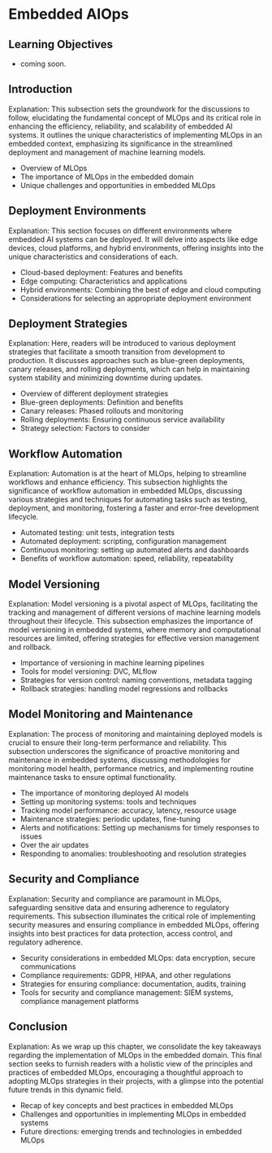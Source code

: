 # Embedded AIOps

::: {.callout-note collapse="true"}
## Learning Objectives

* coming soon.

:::

## Introduction

Explanation: This subsection sets the groundwork for the discussions to follow, elucidating the fundamental concept of MLOps and its critical role in enhancing the efficiency, reliability, and scalability of embedded AI systems. It outlines the unique characteristics of implementing MLOps in an embedded context, emphasizing its significance in the streamlined deployment and management of machine learning models.

- Overview of MLOps
- The importance of MLOps in the embedded domain
- Unique challenges and opportunities in embedded MLOps

## Deployment Environments

Explanation: This section focuses on different environments where embedded AI systems can be deployed. It will delve into aspects like edge devices, cloud platforms, and hybrid environments, offering insights into the unique characteristics and considerations of each.

- Cloud-based deployment: Features and benefits
- Edge computing: Characteristics and applications
- Hybrid environments: Combining the best of edge and cloud computing
- Considerations for selecting an appropriate deployment environment

## Deployment Strategies

Explanation: Here, readers will be introduced to various deployment strategies that facilitate a smooth transition from development to production. It discusses approaches such as blue-green deployments, canary releases, and rolling deployments, which can help in maintaining system stability and minimizing downtime during updates.

- Overview of different deployment strategies 
- Blue-green deployments: Definition and benefits
- Canary releases: Phased rollouts and monitoring
- Rolling deployments: Ensuring continuous service availability
- Strategy selection: Factors to consider 

## Workflow Automation

Explanation: Automation is at the heart of MLOps, helping to streamline workflows and enhance efficiency. This subsection highlights the significance of workflow automation in embedded MLOps, discussing various strategies and techniques for automating tasks such as testing, deployment, and monitoring, fostering a faster and error-free development lifecycle.

- Automated testing: unit tests, integration tests
- Automated deployment: scripting, configuration management
- Continuous monitoring: setting up automated alerts and dashboards
- Benefits of workflow automation: speed, reliability, repeatability

## Model Versioning

Explanation: Model versioning is a pivotal aspect of MLOps, facilitating the tracking and management of different versions of machine learning models throughout their lifecycle. This subsection emphasizes the importance of model versioning in embedded systems, where memory and computational resources are limited, offering strategies for effective version management and rollback.

- Importance of versioning in machine learning pipelines
- Tools for model versioning: DVC, MLflow
- Strategies for version control: naming conventions, metadata tagging
- Rollback strategies: handling model regressions and rollbacks

## Model Monitoring and Maintenance

Explanation: The process of monitoring and maintaining deployed models is crucial to ensure their long-term performance and reliability. This subsection underscores the significance of proactive monitoring and maintenance in embedded systems, discussing methodologies for monitoring model health, performance metrics, and implementing routine maintenance tasks to ensure optimal functionality.

- The importance of monitoring deployed AI models 
- Setting up monitoring systems: tools and techniques
- Tracking model performance: accuracy, latency, resource usage
- Maintenance strategies: periodic updates, fine-tuning
- Alerts and notifications: Setting up mechanisms for timely responses to issues
- Over the air updates
- Responding to anomalies: troubleshooting and resolution strategies

## Security and Compliance

Explanation: Security and compliance are paramount in MLOps, safeguarding sensitive data and ensuring adherence to regulatory requirements. This subsection illuminates the critical role of implementing security measures and ensuring compliance in embedded MLOps, offering insights into best practices for data protection, access control, and regulatory adherence.

- Security considerations in embedded MLOps: data encryption, secure communications
- Compliance requirements: GDPR, HIPAA, and other regulations
- Strategies for ensuring compliance: documentation, audits, training
- Tools for security and compliance management: SIEM systems, compliance management platforms

## Conclusion

Explanation: As we wrap up this chapter, we consolidate the key takeaways regarding the implementation of MLOps in the embedded domain. This final section seeks to furnish readers with a holistic view of the principles and practices of embedded MLOps, encouraging a thoughtful approach to adopting MLOps strategies in their projects, with a glimpse into the potential future trends in this dynamic field.

- Recap of key concepts and best practices in embedded MLOps
- Challenges and opportunities in implementing MLOps in embedded systems
- Future directions: emerging trends and technologies in embedded MLOps

